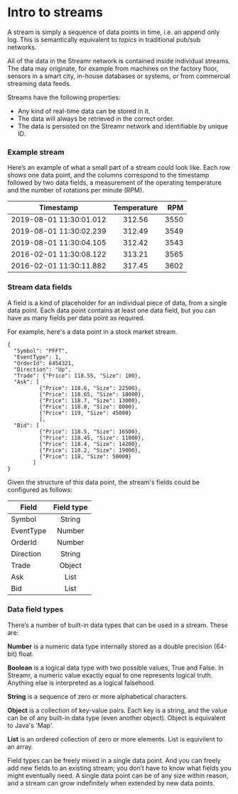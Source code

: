 
# Intro to streams
A stream is simply a sequence of data points in time, i.e. an append only log. This is semantically equivalent to *topics* in traditional pub/sub networks.

All of the data in the Streamr network is contained inside individual streams. The data may originate, for example from machines on the factory floor, sensors in a smart city, in-house databases or systems, or from commercial streaming data feeds.

Streams have the following properties:
- Any kind of real-time data can be stored in it.
- The data will always be retrieved in the correct order.
- The data is persisted on the Streamr network and identifiable by unique ID.

### Example stream
Here’s an example of what a small part of a stream could look like. Each row shows one data point, and the columns correspond to the timestamp followed by two data fields, a measurement of the operating temperature and the number of rotations per minute (RPM).

| Timestamp                | Temperature   | RPM  |
| ------------------------ |:-------------:| ----:|
| 2019-08-01 11:30:01.012  | 312.56        | 3550 |
| 2019-08-01 11:30:02.239  | 312.49        | 3549 |
| 2019-08-01 11:30:04.105  | 312.42        | 3543 |
| 2016-02-01 11:30:08.122  | 313.21        | 3565 |
| 2016-02-01 11:30:11.882  | 317.45        | 3602 |

<section id ="stream-data-fields" />

### Stream data fields
A field is a kind of placeholder for an individual piece of data, from a single data point. Each data point contains at least one data field, but you can have as many fields per data point as required.

For example, here's a data point in a stock market stream.

```
{
  "Symbol": "PFFT",
  "EventType": 1,
  "OrderId": 6454321,
  "Direction": "Up",
  "Trade": {"Price": 118.55, "Size": 100},
  "Ask": [
          {"Price": 118.6, "Size": 22500},
          {"Price": 118.65, "Size": 18000},
          {"Price": 118.7, "Size": 13000},
          {"Price": 118.8, "Size": 8000},
          {"Price": 119, "Size": 45000}
          ],
  "Bid": [
          {"Price": 118.5, "Size": 16500},
          {"Price": 118.45, "Size": 11000},
          {"Price": 118.4, "Size": 14200},
          {"Price": 118.2, "Size": 19000},
          {"Price": 118, "Size": 50000}
        ]
}
```

Given the structure of this data point, the stream's fields could be configured as follows:

| Field                | Field type    |
| -------------------- |:-------------:|
| Symbol               | String        |
| EventType            | Number        |
| OrderId              | Number        |
| Direction            | String        |
| Trade                | Object        |
| Ask                  | List          |
| Bid                  | List          |

### Data field types
There’s a number of built-in data types that can be used in a stream. These are:

**Number** is a numeric data type internally stored as a double precision (64-bit) float.

**Boolean** is a logical data type with two possible values, True and False. In Streamr, a numeric value exactly equal to one represents logical truth. Anything else is interpreted as a logical falsehood.

**String** is a sequence of zero or more alphabetical characters.

**Object** is a collection of key-value pairs. Each key is a string, and the value can be of any built-in data type (even another object). Object is equivalent to Java's 'Map'.

**List** is an ordered collection of zero or more elements. List is equivilent to an array.

Field types can be freely mixed in a single data point. And you can freely add new fields to an existing stream; you don’t have to know what fields you might eventually need. A single data point can be of any size within reason, and a stream can grow indefinitely when extended by new data points.
